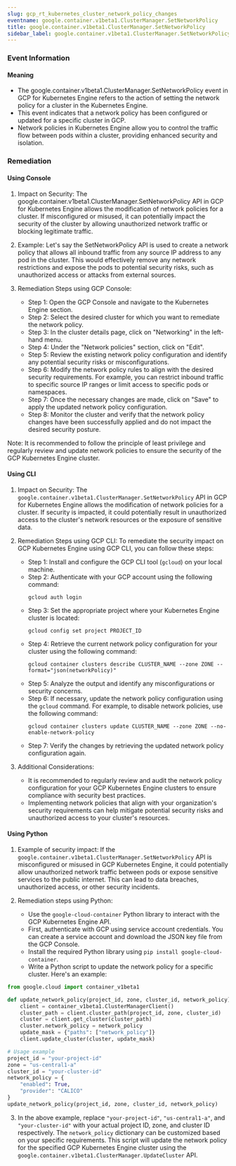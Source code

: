 ```yaml
--- 
slug: gcp_rt_kubernetes_cluster_network_policy_changes
eventname: google.container.v1beta1.ClusterManager.SetNetworkPolicy
title: google.container.v1beta1.ClusterManager.SetNetworkPolicy
sidebar_label: google.container.v1beta1.ClusterManager.SetNetworkPolicy
---
```

                       
### Event Information

#### Meaning

- The google.container.v1beta1.ClusterManager.SetNetworkPolicy event in GCP for Kubernetes Engine refers to the action of setting the network policy for a cluster in the Kubernetes Engine.
- This event indicates that a network policy has been configured or updated for a specific cluster in GCP.
- Network policies in Kubernetes Engine allow you to control the traffic flow between pods within a cluster, providing enhanced security and isolation.

### Remediation

#### Using Console

1. Impact on Security: The google.container.v1beta1.ClusterManager.SetNetworkPolicy API in GCP for Kubernetes Engine allows the modification of network policies for a cluster. If misconfigured or misused, it can potentially impact the security of the cluster by allowing unauthorized network traffic or blocking legitimate traffic.

2. Example: Let's say the SetNetworkPolicy API is used to create a network policy that allows all inbound traffic from any source IP address to any pod in the cluster. This would effectively remove any network restrictions and expose the pods to potential security risks, such as unauthorized access or attacks from external sources.

3. Remediation Steps using GCP Console:
   - Step 1: Open the GCP Console and navigate to the Kubernetes Engine section.
   - Step 2: Select the desired cluster for which you want to remediate the network policy.
   - Step 3: In the cluster details page, click on "Networking" in the left-hand menu.
   - Step 4: Under the "Network policies" section, click on "Edit".
   - Step 5: Review the existing network policy configuration and identify any potential security risks or misconfigurations.
   - Step 6: Modify the network policy rules to align with the desired security requirements. For example, you can restrict inbound traffic to specific source IP ranges or limit access to specific pods or namespaces.
   - Step 7: Once the necessary changes are made, click on "Save" to apply the updated network policy configuration.
   - Step 8: Monitor the cluster and verify that the network policy changes have been successfully applied and do not impact the desired security posture.

Note: It is recommended to follow the principle of least privilege and regularly review and update network policies to ensure the security of the GCP Kubernetes Engine cluster.

#### Using CLI

1. Impact on Security: The `google.container.v1beta1.ClusterManager.SetNetworkPolicy` API in GCP for Kubernetes Engine allows the modification of network policies for a cluster. If security is impacted, it could potentially result in unauthorized access to the cluster's network resources or the exposure of sensitive data.

2. Remediation Steps using GCP CLI: To remediate the security impact on GCP Kubernetes Engine using GCP CLI, you can follow these steps:

   - Step 1: Install and configure the GCP CLI tool (`gcloud`) on your local machine.
   - Step 2: Authenticate with your GCP account using the following command:
     ```
     gcloud auth login
     ```
   - Step 3: Set the appropriate project where your Kubernetes Engine cluster is located:
     ```
     gcloud config set project PROJECT_ID
     ```
   - Step 4: Retrieve the current network policy configuration for your cluster using the following command:
     ```
     gcloud container clusters describe CLUSTER_NAME --zone ZONE --format="json(networkPolicy)"
     ```
   - Step 5: Analyze the output and identify any misconfigurations or security concerns.
   - Step 6: If necessary, update the network policy configuration using the `gcloud` command. For example, to disable network policies, use the following command:
     ```
     gcloud container clusters update CLUSTER_NAME --zone ZONE --no-enable-network-policy
     ```
   - Step 7: Verify the changes by retrieving the updated network policy configuration again.

3. Additional Considerations:
   - It is recommended to regularly review and audit the network policy configuration for your GCP Kubernetes Engine clusters to ensure compliance with security best practices.
   - Implementing network policies that align with your organization's security requirements can help mitigate potential security risks and unauthorized access to your cluster's resources.

#### Using Python

1. Example of security impact: If the `google.container.v1beta1.ClusterManager.SetNetworkPolicy` API is misconfigured or misused in GCP Kubernetes Engine, it could potentially allow unauthorized network traffic between pods or expose sensitive services to the public internet. This can lead to data breaches, unauthorized access, or other security incidents.

2. Remediation steps using Python:
   - Use the `google-cloud-container` Python library to interact with the GCP Kubernetes Engine API.
   - First, authenticate with GCP using service account credentials. You can create a service account and download the JSON key file from the GCP Console.
   - Install the required Python library using `pip install google-cloud-container`.
   - Write a Python script to update the network policy for a specific cluster. Here's an example:

```python
from google.cloud import container_v1beta1

def update_network_policy(project_id, zone, cluster_id, network_policy):
    client = container_v1beta1.ClusterManagerClient()
    cluster_path = client.cluster_path(project_id, zone, cluster_id)
    cluster = client.get_cluster(cluster_path)
    cluster.network_policy = network_policy
    update_mask = {"paths": ["network_policy"]}
    client.update_cluster(cluster, update_mask)

# Usage example
project_id = "your-project-id"
zone = "us-central1-a"
cluster_id = "your-cluster-id"
network_policy = {
    "enabled": True,
    "provider": "CALICO"
}
update_network_policy(project_id, zone, cluster_id, network_policy)
```

3. In the above example, replace `"your-project-id"`, `"us-central1-a"`, and `"your-cluster-id"` with your actual project ID, zone, and cluster ID respectively. The `network_policy` dictionary can be customized based on your specific requirements. This script will update the network policy for the specified GCP Kubernetes Engine cluster using the `google.container.v1beta1.ClusterManager.UpdateCluster` API.


 